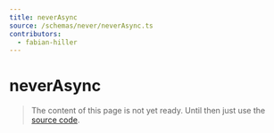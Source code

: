 ```yaml
---
title: neverAsync
source: /schemas/never/neverAsync.ts
contributors:
  - fabian-hiller
---
```


# neverAsync

> The content of this page is not yet ready. Until then just use the [source code](https://github.com/fabian-hiller/valibot/blob/main/library/src/schemas/never/neverAsync.ts).
